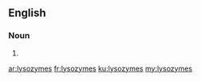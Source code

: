 ==English==

===Noun===
{{head|en|plural}}

# {{plural of|lysozyme|lang=en|nocat=1}}

[[ar:lysozymes]]
[[fr:lysozymes]]
[[ku:lysozymes]]
[[my:lysozymes]]